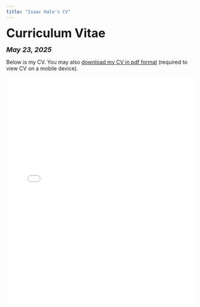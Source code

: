 ```yaml
---
title: "Isaac Hale's CV"
---
```


<head>

<!-- Global site tag (gtag.js) - Google Analytics -->
<script async src="https://www.googletagmanager.com/gtag/js?id=UA-140699540-1"></script>
<script>
  window.dataLayer = window.dataLayer || [];
  function gtag(){dataLayer.push(arguments);}
  gtag('js', new Date());

  gtag('config', 'UA-140699540-1');
</script>
</head>


<font size="+3"><b>Curriculum Vitae</b></font>

<font size="+1"><b><i>May 23, 2025</b></i></font>

<html>
Below is my CV. You may also <a href="files/Isaac Hale CV 5-23-25.pdf">download my CV in pdf format</a> (required to view CV on a mobile device).

<embed src="files/Isaac Hale CV 5-23-25.pdf" type="application/pdf" width="100%" height="600px" />
</body>
</html>
